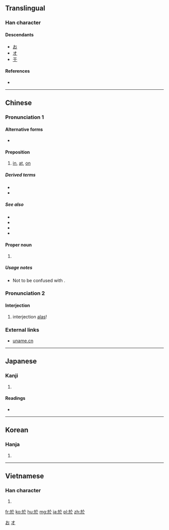 {{also|于}}
==Translingual==
{{stroke order|type=animate}}

===Han character===
{{Han char|rn=70|rad=方|as=04|sn=8|four=08233|canj=YSOY|ids=⿰方仒}}

====Descendants====
* [[お]]
* [[オ]]
* [[于]]

====References====
* {{Han ref|kx=0481.110|dkj=13628|dj=0843.070|hdz=32175.020|uh=65BC|ud=26044|bh=A9F3|bd=43507}}

[[Category:Han characters from which hiragana were derived|お]]
[[Category:Han characters from which katakana were derived|オ]]

----

==Chinese==
{{zh-forms|s=于}}

===Pronunciation 1===
{{zh-pron
|m=yú
|c=jyu1
|h=pfs=yi;hpy=yi1
|mn=
|w=
|mc=1
|oc=2
|ma=
|cat=prep,pn
}}

====Alternative forms====
* {{zh-l|于}}

====Preposition====
{{zh-prep}}

# [[in]], [[at]], [[on]]
#: {{zh-usex|生 於 @1980 年|be born '''in''' 1980}}

=====Derived terms=====
* {{zh-l|於今}}
* {{zh-l|於是}}

=====See also=====
* {{zh-l|在}}
* {{zh-l|給}}
* {{zh-l|對}}
* {{zh-l|從}}

====Proper noun====
{{zh-proper noun}}

# {{surname|lang=zh}}

=====Usage notes=====
* Not to be confused with {{zh-l|于}}.

===Pronunciation 2===
{{zh-pron
|m=wū
|c=wu1
|h=pfs=
|mn=
|w=
|mc=2
|oc=1
|ma=
|cat=interj
}}

====Interjection====
{{zh-interj}}

# interjection [[alas]]!

===External links===
* [http://www.uname.cn/html/Surname/2_2661.shtml uname.cn]

{{zh-cat|Elementary}}

----

==Japanese==

===Kanji===
{{ja-kanji|grade=|rs=方04}}

# {{defn|lang=ja|sort=方04}}

====Readings====
* {{ja-readings|on=[[お]] (o), [[よ]] (yo)|kun=[[あう]] (au), [[より]] (yori), [[おいて]] (oite)}}

----

==Korean==

===Hanja===
{{ko-hanja|hangeul=[[어]], [[오]]|eumhun=어조사 어, 감탄사 오|rv=eo, o|mr=ŏ, o|y=e, o}}

# {{defn|lang=ko|sort=方04}}

----

==Vietnamese==

===Han character===
{{vi-hantu|[[ư]], [[ơ]], [[ở]], [[ưa]], [[ô]], [[ờ]], [[ớ]], [[thờ]], [[ứ]]|rs=方04}}

# {{defn|lang=vi|sort=方04}}

[[fr:於]]
[[ko:於]]
[[hu:於]]
[[mg:於]]
[[ja:於]]
[[pl:於]]
[[zh:於]]